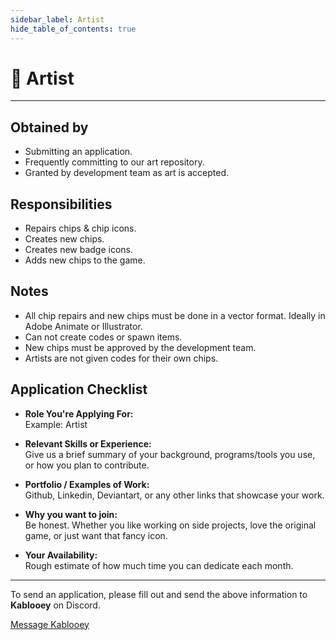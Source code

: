 ```yaml
---
sidebar_label: Artist
hide_table_of_contents: true
---
```

# 🎨 Artist
---
## Obtained by

  - Submitting an application.
  - Frequently committing to our art repository.
  - Granted by development team as art is accepted.
  
## Responsibilities

  - Repairs chips & chip icons.
  - Creates new chips.
  - Creates new badge icons.
  - Adds new chips to the game.
  
## Notes
  
  - All chip repairs and new chips must be done in a vector format. Ideally in Adobe Animate or Illustrator.
  - Can not create codes or spawn items.
  - New chips must be approved by the development team.
  - Artists are not given codes for their own chips.

## Application Checklist

- **Role You're Applying For:**  
Example: Artist

- **Relevant Skills or Experience:**  
Give us a brief summary of your background, programs/tools you use, or how you plan to contribute.

- **Portfolio / Examples of Work:**  
Github, Linkedin, Deviantart, or any other links that showcase your work.

- **Why you want to join:**  
Be honest.  Whether you like working on side projects, love the original game, or just want that fancy icon.

- **Your Availability:**  
Rough estimate of how much time you can dedicate each month.

---

To send an application, please fill out and send the above information to **Kablooey** on Discord.

<a className="button" href="https://discordapp.com/channels/@me/653394550580183050">Message Kablooey</a>